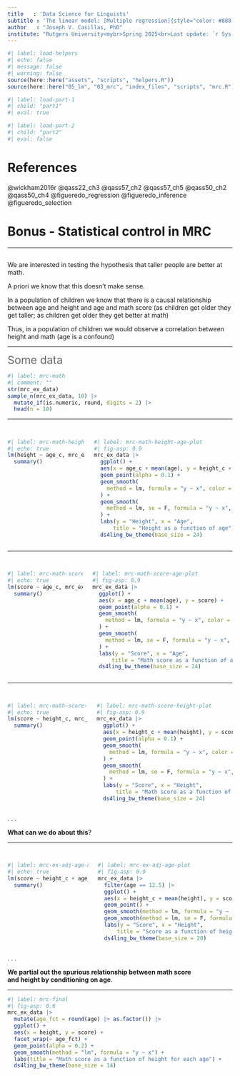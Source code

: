 ```yaml
---
title   : 'Data Science for Linguists'
subtitle : 'The linear model: [Multiple regression]{style="color: #888; font-size: 0.9em;"}'
author   : "Joseph V. Casillas, PhD"
institute: "Rutgers University<mybr>Spring 2025<br>Last update: `r Sys.Date()`"
---
```


```r
#| label: load-helpers
#| echo: false 
#| message: false 
#| warning: false
source(here::here("assets", "scripts", "helpers.R"))
source(here::here("05_lm", "03_mrc", "index_files", "scripts", "mrc.R"))
```


```r
#| label: load-part-1
#| child: "part1"
#| eval: true
```

```r
#| label: load-part-2
#| child: "part2"
#| eval: false
```




# [References]{.emph} {.final}

::: {#refs}
:::

::: notes
@wickham2016r
@qass22_ch3
@qass57_ch2
@qass57_ch5
@qass50_ch2
@qass50_ch4
@figueredo_regression
@figueredo_inference
@figueredo_selection
:::




# Bonus [- Statistical control in MRC]{color="white"} {.transition}

---

## {background-image="./index_files/img/mrc_math.png" background-size="contain"}

::: notes
We are interested in testing the hypothesis that 
taller people are better at math. 

A priori we know that this doesn't make sense. 

In a population of children we know that there is a causal relationship 
between age and height and age and math score
(as children get older they get taller; as children get older they get better 
at math)

Thus, in a population of children we would observe a correlation between height 
and math (age is a confound)
:::

---

[Some data]{.emph .p-font style="font-size: 1.75em; color: #666666;"}

```r
#| label: mrc-math
#| comment: ""
str(mrc_ex_data)
sample_n(mrc_ex_data, 10) |> 
  mutate_if(is.numeric, round, digits = 2) |> 
  head(n = 10)
```

---

## {.smaller .center}

::: {.columns}
::: {.column}
```r
#| label: mrc-math-height-age-mod
#| echo: true
lm(height ~ age_c, mrc_ex_data) |> 
  summary()
```
:::

::: {.column}
```r
#| label: mrc-math-height-age-plot
#| fig-asp: 0.9
mrc_ex_data |> 
  ggplot() + 
  aes(x = age_c + mean(age), y = height_c + mean(height)) + 
  geom_point(alpha = 0.1) + 
  geom_smooth(
    method = lm, formula = "y ~ x", color = "white", size = 4.5
  ) + 
  geom_smooth(
    method = lm, se = F, formula = "y ~ x", size = 2.5
  ) + 
  labs(y = "Height", x = "Age", 
      title = "Height as a function of age") + 
  ds4ling_bw_theme(base_size = 24)
```
:::
:::

---

## {.smaller .center}

::: {.columns}
::: {.column}
```r
#| label: mrc-math-score-age-mod
#| echo: true
lm(score ~ age_c, mrc_ex_data) |> 
  summary()
```
:::

::: {.column}
```r
#| label: mrc-math-score-age-plot
#| fig-asp: 0.9
mrc_ex_data |> 
  ggplot() + 
  aes(x = age_c + mean(age), y = score) + 
  geom_point(alpha = 0.1) + 
  geom_smooth(
    method = lm, formula = "y ~ x", color = "white", size = 4.5
  ) + 
  geom_smooth(
    method = lm, se = F, formula = "y ~ x", size = 2.5
  ) + 
  labs(y = "Score", x = "Age", 
      title = "Math score as a function of age") + 
  ds4ling_bw_theme(base_size = 24)
```
:::
:::

---

## {.smaller .center}

::: {.columns}
::: {.column}
```r
#| label: mrc-math-score-height-mod
#| echo: true
lm(score ~ height_c, mrc_ex_data) |> 
  summary()
```
:::

::: {.column}
```r
#| label: mrc-math-score-height-plot
#| fig-asp: 0.9
mrc_ex_data |> 
  ggplot() + 
  aes(x = height_c + mean(height), y = score) + 
  geom_point(alpha = 0.1) + 
  geom_smooth(
    method = lm, formula = "y ~ x", color = "white", size = 4.5
  ) + 
  geom_smooth(
    method = lm, se = F, formula = "y ~ x", size = 2.5
  ) + 
  labs(y = "Score", x = "Height", 
      title = "Math score as a function of height") + 
  ds4ling_bw_theme(base_size = 24)
```
:::
:::

. . .

::: footnote
**What can we do about this**?
:::

---

## {.smaller .center}

::: {.columns}
::: {.column}
```r
#| label: mrc-ex-adj-age-mod
#| echo: true
lm(score ~ height_c + age_c, mrc_ex_data) |> 
  summary()
```
:::


::: {.column}
```r
#| label: mrc-ex-adj-age-plot
#| fig-asp: 0.9
mrc_ex_data |> 
  filter(age == 12.5) |> 
  ggplot() + 
  aes(x = height_c + mean(height), y = score) + 
  geom_point() + 
  geom_smooth(method = lm, formula = "y ~ x", color = "white", size = 2) + 
  geom_smooth(method = lm, se = F, formula = "y ~ x", size = 0.75) + 
  labs(y = "Score", x = "Height", 
      title = "Score as a function of height (age = 12.5)") + 
  ds4ling_bw_theme(base_size = 20)

```
:::
:::

. . .

::: footnote
**We partial out the spurious relationship between math score <br> and height by conditioning on age**.
:::

---

```r
#| label: mrc-final
#| fig-asp: 0.6
mrc_ex_data |> 
  mutate(age_fct = round(age) |> as.factor()) |> 
  ggplot() + 
  aes(x = height, y = score) + 
  facet_wrap(~ age_fct) + 
  geom_point(alpha = 0.2) + 
  geom_smooth(method = "lm", formula = "y ~ x") + 
  labs(title = "Math score as a function of height for each age") + 
  ds4ling_bw_theme(base_size = 14)
```
